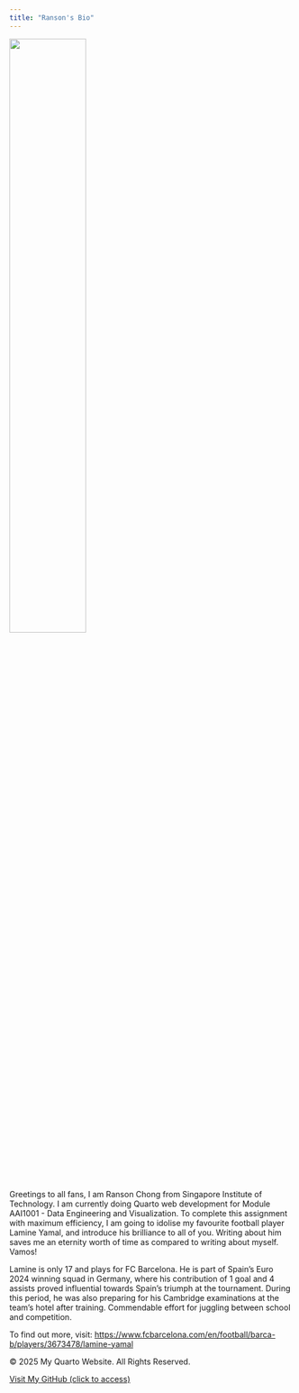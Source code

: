 ```yaml
---
title: "Ranson's Bio"
---
```


![](yamal_profile.png){width=52%}


Greetings to all fans, I am Ranson Chong from Singapore Institute of Technology. I am currently doing Quarto web development for Module AAI1001 - Data Engineering and Visualization. To complete this assignment with maximum efficiency, I am going to idolise my favourite football player Lamine Yamal, and introduce his brilliance to all of you. Writing about him saves me an eternity worth of time as compared to writing about myself. Vamos!

Lamine is only 17 and plays for FC Barcelona. He is part of Spain's Euro 2024 winning squad in Germany, where his contribution of 1 goal and 4 assists proved influential towards Spain's triumph at the tournament. During this period, he was also preparing for his Cambridge examinations at the team's hotel after training. Commendable effort for juggling between school and competition.

To find out more, visit:
<https://www.fcbarcelona.com/en/football/barca-b/players/3673478/lamine-yamal>

<!-- Footer -->
<div class="footer">
  <p>&copy; 2025 My Quarto Website. All Rights Reserved.</p>
  <p><a href="https://github.com/rcrashford/rcrashford.github.io">Visit My GitHub (click to access)</a></p>
</div>